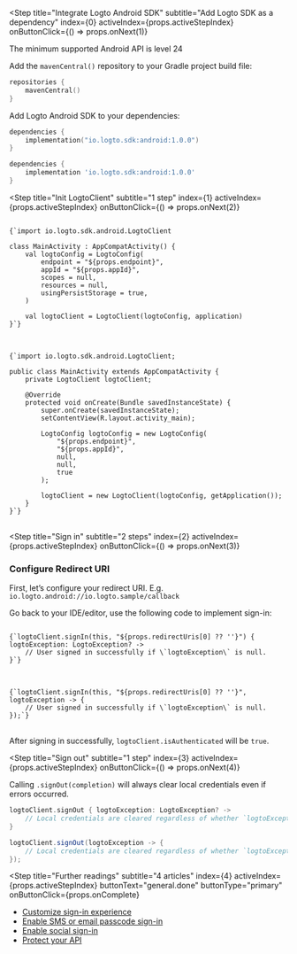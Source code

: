 
<Step
  title="Integrate Logto Android SDK"
  subtitle="Add Logto SDK as a dependency"
  index={0}
  activeIndex={props.activeStepIndex}
  onButtonClick={() => props.onNext(1)}
>

<Alert>
  The minimum supported Android API is level 24
</Alert>

Add the `mavenCentral()` repository to your Gradle project build file:

```kotlin
repositories {
    mavenCentral()
}
```

Add Logto Android SDK to your dependencies:

<Tabs>

<TabItem value="kotlin" label="Kotlin">

```kotlin
dependencies {
    implementation("io.logto.sdk:android:1.0.0")
}
```

</TabItem>

<TabItem value="groovy" label="Groovy">

```groovy
dependencies {
    implementation 'io.logto.sdk:android:1.0.0'
}
```

</TabItem>

</Tabs>

</Step>

<Step
  title="Init LogtoClient"
  subtitle="1 step"
  index={1}
  activeIndex={props.activeStepIndex}
  onButtonClick={() => props.onNext(2)}
>

<Tabs>

<TabItem value="kotlin" label="Kotlin">

<pre>
<code className="language-kotlin">
{`import io.logto.sdk.android.LogtoClient

class MainActivity : AppCompatActivity() {
    val logtoConfig = LogtoConfig(
        endpoint = "${props.endpoint}",
        appId = "${props.appId}",
        scopes = null,
        resources = null,
        usingPersistStorage = true,
    )

    val logtoClient = LogtoClient(logtoConfig, application)
}`}
</code>
</pre>

</TabItem>

<TabItem value="java" label="Java">

<pre>
<code className="language-java">
{`import io.logto.sdk.android.LogtoClient;

public class MainActivity extends AppCompatActivity {
    private LogtoClient logtoClient;

    @Override
    protected void onCreate(Bundle savedInstanceState) {
        super.onCreate(savedInstanceState);
        setContentView(R.layout.activity_main);

        LogtoConfig logtoConfig = new LogtoConfig(
            "${props.endpoint}",
            "${props.appId}",
            null,
            null,
            true
        );

        logtoClient = new LogtoClient(logtoConfig, getApplication());
    }
}`}
</code>
</pre>

</TabItem>

</Tabs>

</Step>

<Step
  title="Sign in"
  subtitle="2 steps"
  index={2}
  activeIndex={props.activeStepIndex}
  onButtonClick={() => props.onNext(3)}
>

### Configure Redirect URI

First, let’s configure your redirect URI. E.g. `io.logto.android://io.logto.sample/callback`

<UriInputField appId={props.appId} isSingle={!props.isCompact} name="redirectUris" title="application_details.redirect_uri" />

Go back to your IDE/editor, use the following code to implement sign-in:

<Tabs>

<TabItem value="kotlin" label="Kotlin">

<pre>
<code className="language-kotlin">
{`logtoClient.signIn(this, "${props.redirectUris[0] ?? '<your-redirect-uri>'}") { logtoException: LogtoException? ->
    // User signed in successfully if \`logtoException\` is null.
}`}
</code>
</pre>

</TabItem>

<TabItem value="java" label="Java">

<pre>
<code className="language-java">
{`logtoClient.signIn(this, "${props.redirectUris[0] ?? '<your-redirect-uri>'}", logtoException -> {
    // User signed in successfully if \`logtoException\` is null.
});`}
</code>
</pre>

</TabItem>

</Tabs>

After signing in successfully, `logtoClient.isAuthenticated` will be `true`.

</Step>

<Step
  title="Sign out"
  subtitle="1 step"
  index={3}
  activeIndex={props.activeStepIndex}
  onButtonClick={() => props.onNext(4)}
>

Calling `.signOut(completion)` will always clear local credentials even if errors occurred.

<Tabs>

<TabItem value="kotlin" label="Kotlin">

```kotlin
logtoClient.signOut { logtoException: LogtoException? ->
    // Local credentials are cleared regardless of whether `logtoException` is null.
}
```

</TabItem>

<TabItem value="java" label="Java">

```java
logtoClient.signOut(logtoException -> {
    // Local credentials are cleared regardless of whether `logtoException` is null.
});
```

</TabItem>

</Tabs>

</Step>

<Step
  title="Further readings"
  subtitle="4 articles"
  index={4}
  activeIndex={props.activeStepIndex}
  buttonText="general.done"
  buttonType="primary"
  onButtonClick={props.onComplete}
>

- [Customize sign-in experience](https://docs.logto.io/docs/recipes/customize-sie)
- [Enable SMS or email passcode sign-in](https://docs.logto.io/docs/tutorials/get-started/enable-passcode-sign-in)
- [Enable social sign-in](https://docs.logto.io/docs/tutorials/get-started/enable-social-sign-in)
- [Protect your API](https://docs.logto.io/docs/recipes/protect-your-api)

</Step>
